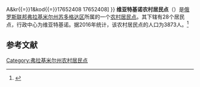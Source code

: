 {{Infobox Settlement
| official_name = 维亚特基诺农村居民点
| native_name = Вяткинское сельское поселение
| settlement_type = [[农村居民点|农村居民点]]
| subdivision_type = [[国家|国家]]
| subdivision_type1 = [[州_(俄罗斯)|州]]
| subdivision_type2 = [[区_(苏联)|区]]
| subdivision_name = {{RUS}}
| subdivision_name1 = [[弗拉基米尔州|弗拉基米尔州]]
| subdivision_name2 = [[苏多格达区|苏多格达区]]
| seat_type = 行政中心
| seat = 维亚特基诺
| population_as_of=2016
| population_footnotes = <ref name=stat />
| population_total = 3873
| coordinates_display = inline,title
| latd = 56 | latm = 03 | lats = 33 | latNS = N
| longd = 40 | longm = 29 | longs = 37 | longEW = E
| timezone = [[莫斯科时间|MSK]]
| utc_offset = +3
| blank_name = [[俄罗斯市政土地区划代码|OKTMO编码]]
| blank_info = [http://classif.spb.ru/classificators/view/tma.php?st{{=}}A&kr{{=}}1&kod{{=}}17652408 17652408]
}}
'''维亚特基诺农村居民点'''（{{lang-ru|Вяткинское сельское поселение}}）是[[俄罗斯联邦|俄罗斯联邦]][[弗拉基米尔州|弗拉基米尔州]][[苏多格达区|苏多格达区]]所属的一个[[农村居民点|农村居民点]]。其下辖有28个居民点，行政中心为维亚特基诺。据2016年统计，该农村居民点的人口为3873人。<ref name=stat>{{cite web | url = http://www.gks.ru/free_doc/doc_2016/bul_dr/mun_obr2016.rar | title = Численность населения Российской Федерации по муниципальным образованиям на 1 января 2016 года | language = ru | accessdate = 2016-12-18 | archive-date = 2019-05-13 | archive-url = https://web.archive.org/web/20190513150350/http://www.gks.ru/free_doc/doc_2016/bul_dr/mun_obr2016.rar | dead-url = no }}</ref>

== 参考文献 ==
{{reflist}}

{{Russia-stub}}

[[Category:弗拉基米尔州农村居民点|Category:弗拉基米尔州农村居民点]]